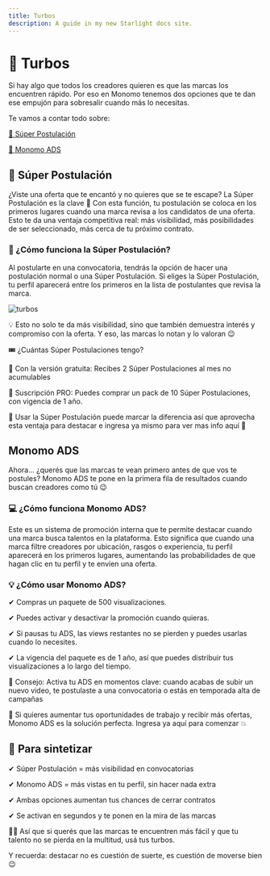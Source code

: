 ```yaml
---
title: Turbos
description: A guide in my new Starlight docs site.
---
```


# 🚀 Turbos

Si hay algo que todos los creadores quieren es que las marcas los encuentren rápido. Por eso en Monomo tenemos dos opciones que te dan ese empujón para sobresalir cuando más lo necesitas.

Te vamos a contar todo sobre:

[👑 Súper Postulación](#súper-postulación)

[📣 Monomo ADS](#monomo-ads)

## 👑 Súper Postulación

¿Viste una oferta que te encantó y no quieres que se te escape? La Súper Postulación es la clave 👀
Con esta función, tu postulación se coloca en los primeros lugares cuando una marca revisa a los candidatos de una oferta. Esto te da una ventaja competitiva real: más visibilidad, más posibilidades de ser seleccionado, más cerca de tu próximo contrato.

### 🚀 ¿Cómo funciona la Súper Postulación?

Al postularte en una convocatoria, tendrás la opción de hacer una postulación normal o una Súper Postulación. Si eliges la Súper Postulación, tu perfil aparecerá entre los primeros en la lista de postulantes que revisa la marca.

![turbos](/images/super-postulacion-ezgif.com-crop.gif)

💡 Esto no solo te da más visibilidad, sino que también demuestra interés y compromiso con la oferta. Y eso, las marcas lo notan y lo valoran 😉

🎟️ ¿Cuántas Súper Postulaciones tengo?

🔹 Con la versión gratuita: Recibes 2 Súper Postulaciones al mes no acumulables

🔹 Suscripción PRO: Puedes comprar un pack de 10 Súper Postulaciones, con vigencia de 1 año.

🎯 Usar la Súper Postulación puede marcar la diferencia así que aprovecha esta ventaja para destacar e ingresa ya mismo para ver mas info aquí 🚀


## Monomo ADS 

Ahora... ¿querés que las marcas te vean primero antes de que vos te postules? Monomo ADS te pone en la primera fila de resultados cuando buscan creadores como tú 😉

### 💻 ¿Cómo funciona Monomo ADS?

Este es un sistema de promoción interna que te permite destacar cuando una marca busca talentos en la plataforma.
Esto significa que cuando una marca filtre creadores por ubicación, rasgos o experiencia, tu perfil aparecerá en los primeros lugares, aumentando las probabilidades de que hagan clic en tu perfil y te envíen una oferta.

### 💡 ¿Cómo usar Monomo ADS?

✔ Compras un paquete de 500 visualizaciones.

✔ Puedes activar y desactivar la promoción cuando quieras.

✔ Si pausas tu ADS, las views restantes no se pierden y puedes usarlas cuando lo necesites.

✔ La vigencia del paquete es de 1 año, así que puedes distribuir tus visualizaciones a lo largo del tiempo.

📝 Consejo: Activa tu ADS en momentos clave: cuando acabas de subir un nuevo video, te postulaste a una convocatoria o estás en temporada alta de campañas 

🎯 Si quieres aumentar tus oportunidades de trabajo y recibir más ofertas, Monomo ADS es la solución perfecta. Ingresa ya aquí para comenzar 💥

## 🧵 Para sintetizar

✔ Súper Postulación = más visibilidad en convocatorias

✔ Monomo ADS = más vistas en tu perfil, sin hacer nada extra

✔ Ambas opciones aumentan tus chances de cerrar contratos

✔ Se activan en segundos y te ponen en la mira de las marcas

👩‍🚀 Así que si querés que las marcas te encuentren más fácil y que tu talento no se pierda en la multitud, usá tus turbos.

Y recuerda: destacar no es cuestión de suerte, es cuestión de moverse bien 😉
